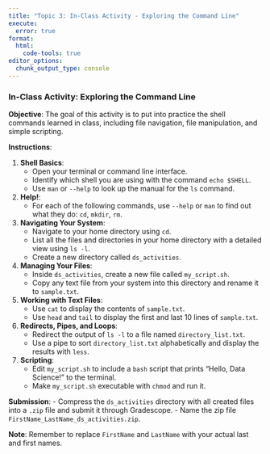 ```yaml
---
title: "Topic 3: In-Class Activity - Exploring the Command Line"
execute: 
  error: true
format:
  html:
    code-tools: true
editor_options: 
  chunk_output_type: console
---
```


### In-Class Activity: Exploring the Command Line

**Objective**: The goal of this activity is to put into practice the shell commands learned in class, including file navigation, file manipulation, and simple scripting.

**Instructions**:

1.  **Shell Basics**:
    -   Open your terminal or command line interface.
    -   Identify which shell you are using with the command `echo $SHELL`.
    -   Use `man` or `--help` to look up the manual for the `ls` command.
2.  **Help!**:
    -   For each of the following commands, use `--help` or `man` to find out what they do: `cd`, `mkdir`, `rm`.
3.  **Navigating Your System**:
    -   Navigate to your home directory using `cd`.
    -   List all the files and directories in your home directory with a detailed view using `ls -l`.
    -   Create a new directory called `ds_activities`.
4.  **Managing Your Files**:
    -   Inside `ds_activities`, create a new file called `my_script.sh`.
    -   Copy any text file from your system into this directory and rename it to `sample.txt`.
5.  **Working with Text Files**:
    -   Use `cat` to display the contents of `sample.txt`.
    -   Use `head` and `tail` to display the first and last 10 lines of `sample.txt`.
6.  **Redirects, Pipes, and Loops**:
    -   Redirect the output of `ls -l` to a file named `directory_list.txt`.
    -   Use a pipe to sort `directory_list.txt` alphabetically and display the results with `less`.
7.  **Scripting**:
    -   Edit `my_script.sh` to include a `bash` script that prints "Hello, Data Science!" to the terminal.
    -   Make `my_script.sh` executable with `chmod` and run it.

**Submission**: - Compress the `ds_activities` directory with all created files into a `.zip` file and submit it through Gradescope. - Name the zip file `FirstName_LastName_ds_activities.zip`.

**Note**: Remember to replace `FirstName` and `LastName` with your actual last and first names.
